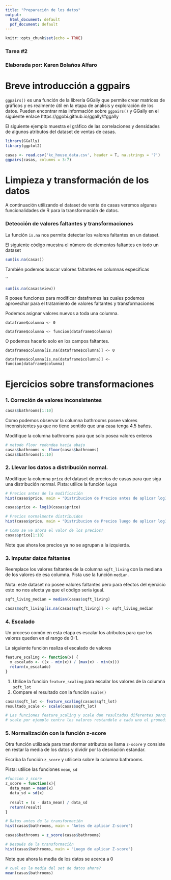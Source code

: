 ```yaml
---
title: "Preparación de los datos"
output:
  html_document: default
  pdf_document: default
---
```


```r
knitr::opts_chunk$set(echo = TRUE)
```

### Tarea #2
### Elaborada por: Karen Bolaños Alfaro

# Breve introducción a ggpairs

`ggpairs()` es una función de la librería GGally que permite crear matrices de gráficos y es realmente útil en la etapa de análisis y exploración de los datos. Pueden encontrar más información sobre `ggpairs()` y GGally en el siguiente enlace https://ggobi.github.io/ggally/#ggally

El siguiente ejemplo muestra el gráfico de las correlaciones y densidades de algunos atributos del dataset de ventas de casas.

```r
library(GGally)
library(ggplot2)

casas <- read.csv('kc_house_data.csv', header = T, na.strings = '?')
ggpairs(casas, columns = 3:7)
```


# Limpieza y transformación de los datos

A continuación utilizando el dataset de venta de casas veremos algunas funcionalidades de R para la transformación de datos.

### Detección de valores faltantes y transformaciones

La función `is.na` nos permite detectar los valores faltantes en un dataset.

El siguiente código muestra el número de elementos faltantes en todo un dataset

```r
sum(is.na(casas))
```

También podemos buscar valores faltantes en columnas especificas

``
```r
sum(is.na(casas$view))
```


R posee funciones para modificar dataframes las cuales podemos aprovechar para el tratamiento de valores faltantes y transformaciones

Podemos asignar valores nuevos a toda una columna.

`dataframe$columna <- 0`

`dataframe$columna <- funcion(dataframe$columna)`

O podemos hacerlo solo en los campos faltantes.

`dataframe$columna[is.na(dataframe$columna)] <- 0`

`dataframe$columna[is.na(dataframe$columna)] <- funcion(dataframe$columna)`

# Ejercicios sobre transformaciones

### 1. Correción de valores inconsistentes
```r
casas$bathrooms[1:10]
```
Como podemos observar la columna bathrooms posee valores inconsistentes ya que no tiene sentido que una casa tenga 4.5 baños. 

Modifique la columna bathrooms para que solo posea valores enteros

```r
# metodo floor redondea hacia abajo
casas$bathrooms <- floor(casas$bathrooms)
casas$bathrooms[1:10]
```

### 2. Llevar los datos a distribución normal.

Modifique la columna `price` del dataset de precios de casas para que siga una distribución normal. Pista: utilice la función `log10`

```r
# Precios antes de la modificación
hist(casas$price, main = "Distribucion de Precios antes de aplicar log10")

casas$price <- log10(casas$price)

# Precios normalmente distribuidos
hist(casas$price, main = "Distribucion de Precios luego de aplicar log10")

# Como se ve ahora el valor de los precios?
casas$price[1:10]
```

Note que ahora los precios ya no se agrupan a la izquierda.

### 3. Imputar datos faltantes

Reemplace los valores faltantes de la columna `sqft_living` con la mediana de los valores de esa columna. Pista use la función `median`.

Nota: este dataset no posee valores faltantes pero para efectos del ejercicio esto no nos afecta ya que el código sería igual.

```r
sqft_living_median = median(casas$sqft_living)

casas$sqft_living[is.na(casas$sqft_living)] <- sqft_living_median
```


### 4. Escalado

Un proceso común en esta etapa es escalar los atributos para que los valores queden en el rango de 0-1.

La siguiente función realiza el escalado de valores

```r
feature_scaling <- function(x) {
  x_escalado <- ((x - min(x)) / (max(x) - min(x)))
  return(x_escalado)
}
```

1. Utilice la función `feature_scaling` para escalar los valores de la columna `sqft_lot`
2. Compare el resultado con la función `scale()`

```r
casas$sqft_lot <- feature_scaling(casas$sqft_lot)
resultado_scale <- scale(casas$sqft_lot)

# Las funciones feature_scaling y scale dan resultados diferentes porque aplican cálculos matematicos diferentes.
# scale por ejemplo centra los valores restandole a cada uno el promedio de los datos, y los escala dividiendo lo valores centrados entre su desviacion estandar.
```

### 5. Normalización con la función z-score

Otra función utilizada para transformar atributos se llama `z-score` y consiste en restar la media de los datos y dividir por la desviación estandar.

Escriba la función `z_score` y utilicela sobre la columna bathrooms. 

Pista: utilice las funciones `mean`, `sd`

```r
#funcion z_score
z_score = function(x){
  data_mean = mean(x)
  data_sd = sd(x)
  
  result = (x - data_mean) / data_sd
  return(result)
}
```

```r
# Datos antes de la transformación
hist(casas$bathrooms, main = "Antes de aplicar Z-score")

casas$bathrooms = z_score(casas$bathrooms)

# Después de la transformación
hist(casas$bathrooms, main = "Luego de aplicar Z-score")
```

Note que ahora la media de los datos se acerca a 0

```r
# cual es la media del set de datos ahora?
mean(casas$bathrooms)
```




